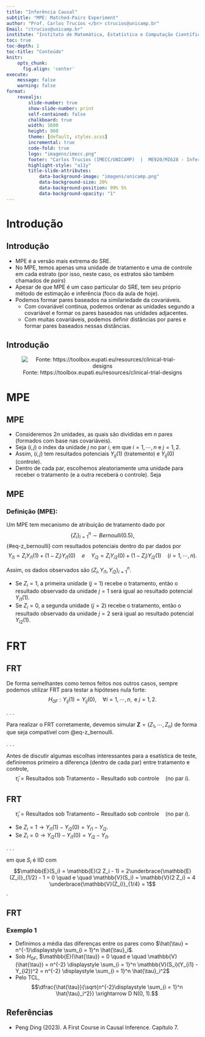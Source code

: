 ```yaml
---
title: "Inferência Causal"
subtitle: "MPE: Matched-Pairs Experiment"
author: "Prof. Carlos Trucíos </br> ctrucios@unicamp.br"
Email: "ctrucios@unicamp.br"
institute: "Instituto de Matemática, Estatística e Computação Científica (IMECC), </br> Universidade Estadual de Campinas (UNICAMP)."
toc: true
toc-depth: 1
toc-title: "Conteúdo"
knitr:
    opts_chunk: 
      fig.align: 'center'
execute:
    message: false
    warning: false
format:
    revealjs:
        slide-number: true
        show-slide-number: print
        self-contained: false
        chalkboard: true
        width: 1600
        height: 900
        theme: [default, styles.scss]
        incremental: true
        code-fold: true
        logo: "imagens/imecc.png"
        footer: "Carlos Trucíos (IMECC/UNICAMP)  |  ME920/MI628 - Inferência Causal |  [ctruciosm.github.io](https://ctruciosm.github.io/)"
        highlight-style: "a11y"
        title-slide-attributes:
            data-background-image: "imagens/unicamp.png"
            data-background-size: 20%
            data-background-position: 99% 5%
            data-background-opacity: "1"
---
```



# Introdução
## Introdução

- MPE é a versão mais extrema do SRE.
- No MPE, temos apenas uma unidade de tratamento e uma de controle em cada estrato (por isso, neste caso, os estratos são também chamados de _pairs_)
- Apesar de que MPE é um caso particular do SRE, tem seu próprio método de estimação e inferência (foco da aula de hoje).
- Podemos formar pares baseados na similariedade da covariáveis.
    * Com covariável contínua, podemos ordenar as unidades segundo a covariável e formar os pares baseados nas unidades adjacentes.
    * Com muitas covariáveis, podemos definir distâncias por pares e formar pares baseados nessas distâncias.

## Introdução

<center>

![Fonte: https://toolbox.eupati.eu/resources/clinical-trial-designs](imagens/MPE.png)

</center>

# MPE
## MPE

- Consideremos $2n$ unidades, as quais são divididas em $n$ pares (formados com base nas covariáveis).
- Seja $(i, j)$ o index da unidade $j$ no par $i$, em que $i = 1, \cdots, n$ e $j = 1, 2$. 
- Assim, $(i, j)$ tem resultados potenciais $Y_{ij}(1)$ (tratemento) e $Y_{ij}(0)$ (controle).
- Dentro de cada par, escolhemos aleatoriamente uma unidade para receber o tratamento (e a outra receberá o controle). Seja \begin{equation}
Z_i = \begin{cases}
1, \quad \text{se a primeira unidade recebe o tratamento} \\
0, \quad \text{se a segunda unidade recebe o tratamento}
\end{cases}
\end{equation}

## MPE


::: {.callout-tip}
### Definição (MPE): 

Um MPE tem mecanismo de atribuição de tratamento dado por $$\{Z_i\}_{i = 1}^n \sim Bernoulli(0.5),$$ {#eq-z_bernoulli} com resultados potenciais dentro do par dados por $$Y_{i1} = Z_i Y_{i1}(1) + (1-Z_i)Y_{i1}(0) \quad e \quad Y_{i2} = Z_i Y_{i2}(0) + (1-Z_i)Y_{i2}(1) \quad (i = 1, \cdots, n).$$

Assim, os dados observados são $(Z_i, Y_{i1}, Y_{i2})_{i = 1}^n.$

:::

- Se $Z_i = 1$, a primeira unidade ($j = 1$) recebe o tratamento, então o resultado observado da unidade $j = 1$ será igual ao resultado potencial $Y_{i1}(1)$.
- Se $Z_i = 0$, a segunda unidade ($j = 2$) recebe o tratamento, então o resultado observado da unidade $j = 2$ será igual ao resultado potencial $Y_{i2}(1)$.

# FRT
## FRT

De forma semelhantes como temos feitos nos outros casos, sempre podemos utilizar FRT para testar a hipóteses nula forte: $$H_{0F}: Y_{ij}(1) = Y_{ij}(0), \quad \forall i = 1, \cdots, n, \text{ e } j =1, 2.$$

. . . 

Para realizar o FRT corretamente, devemos simular $\textbf{Z} = (Z_1, \cdots, Z_n)$ de forma que seja compatível com @eq-z_bernoulli.

. . . 

Antes de discutir algumas escolhas interessantes para a esatística de teste, definiremos primeiro a diferença (dentro de cada par) entre tratamento e controle, $$\hat{\tau}_i = \text{Resultados sob Tratamento} - \text{Resultado sob controle} \quad \text{(no par }i).$$


## FRT

$$\hat{\tau}_i = \text{Resultados sob Tratamento} - \text{Resultado sob controle} \quad \text{(no par }i).$$

- Se $Z_i = 1 \rightarrow Y_{i1}(1) - Y_{i2}(0) = Y_{i1} - Y_{i2}$.
- Se $Z_i = 0 \rightarrow Y_{i2}(1) - Y_{i1}(0) = Y_{i2} - Y_{i1}$.

. . . 

\begin{align}
\hat{\tau}_i = \text{Resultados sob Tratamento} &- \text{Resultado sob controle} \quad \text{(no par }i) \\
\hat{\tau}_i = \underbrace{(2Z_i - 1)}_{S_i}& (Y_{i1} - Y_{i2}),
\end{align} em que $S_i$ é IID com $$\mathbb{E}(S_i) = \mathbb{E}(2 Z_i - 1) = 2\underbrace{\mathbb{E}(Z_i)}_{1/2} - 1 = 0 \quad e \quad \mathbb{V}(S_i) = \mathbb{V}(2 Z_i) = 4 \underbrace{\mathbb{V}(Z_i)}_{1/4} = 1$$. 

## FRT


::: {.callout-note}
### Exemplo 1

- Definimos a média das diferenças entre os pares como $\hat{\tau} = n^{-1}\displaystyle \sum_{i = 1}^n \hat{\tau}_i$.
- Sob $H_{0F}$, $\mathbb{E}(\hat{\tau}) = 0 \quad e \quad \mathbb{V}(\hat{\tau}) = n^{-2} \displaystyle \sum_{i = 1}^n \mathbb{V}(S_i)(Y_{i1} - Y_{i2})^2 = n^{-2} \displaystyle \sum_{i = 1}^n \hat{\tau}_i^2$
- Pelo TCL, $$\dfrac{\hat{\tau}}{\sqrt{n^{-2}\displaystyle \sum_{i = 1}^n \hat{\tau}_i^2}} \xrightarrow D N(0, 1).$$



:::




## Referências

::: {.nonincremental}

- Peng Ding (2023). A First Course in Causal Inference. Capítulo 7.



:::